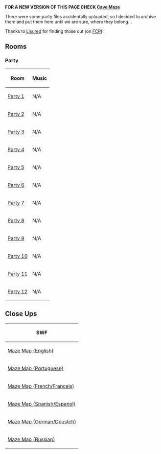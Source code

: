 '''FOR A NEW VERSION OF THIS PAGE CHECK [[Cave Maze]]'''

There were some party files accidentally uploaded, so I decided to archive them and put them here until we are sure, where they belong...

Thanks to [[user:Lisured|Lisured]] for finding those out (on [http://fan-club-penguin.cz/ FCP])!

==Rooms==
===Party===
<center>
{|class="wikitable" border="1"
!Room
!Music
|-
|[[Media:RoomsParty1-MazeParty2015.swf|Party 1]]||N/A
|-
|[[Media:RoomsParty2-MazeParty2015.swf|Party 2]]||N/A
|-
|[[Media:RoomsParty3-MazeParty2015.swf|Party 3]]||N/A
|-
|[[Media:RoomsParty4-MazeParty2015.swf|Party 4]]||N/A
|-
|[[Media:RoomsParty5-MazeParty2015.swf|Party 5]]||N/A
|-
|[[Media:RoomsParty6-MazeParty2015.swf|Party 6]]||N/A
|-
|[[Media:RoomsParty7-MazeParty2015.swf|Party 7]]||N/A
|-
|[[Media:RoomsParty8-MazeParty2015.swf|Party 8]]||N/A
|-
|[[Media:RoomsParty9-MazeParty2015.swf|Party 9]]||N/A
|-
|[[Media:RoomsParty10-MazeParty2015.swf|Party 10]]||N/A
|-
|[[Media:RoomsParty11-MazeParty2015.swf|Party 11]]||N/A
|-
|[[Media:RoomsParty12-MazeParty2015.swf|Party 12]]||N/A

|}
</center>

==Close Ups==
<center>
{|class="wikitable" border="1"
!SWF
|-
|[[Media:Close upsENMaze Map-MazeParty2015.swf|Maze Map (English)]]
|-
|[[Media:Close upsPTMaze Map-MazeParty2015.swf|Maze Map (Portuguese)]]
|-
|[[Media:Close upsFRMaze Map-MazeParty2015.swf|Maze Map (French/Francais)]]
|-
|[[Media:Close upsESMaze Map-MazeParty2015.swf|Maze Map (Spanish/Espanol)]]
|-
|[[Media:Close upsDEMaze Map-MazeParty2015.swf|Maze Map (German/Deustch)]]
|-
|[[Media:Close upsRUMaze Map-MazeParty2015.swf|Maze Map (Russian)]]
|}
</center>
